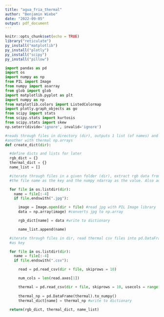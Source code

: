 ```yaml
---
title: "agua_fria_thermal"
author: "Benjamin Wiebe"
date: "2022-09-05"
output: pdf_document
---
```


```r
knitr::opts_chunk$set(echo = TRUE)
library("reticulate")
py_install("matplotlib")
py_install("plotly")
py_install("scipy")
py_install("pillow")
```
```python
import pandas as pd
import os
import numpy as np
from PIL import Image
from numpy import asarray
from glob import glob
import matplotlib.pyplot as plt
import numpy as np
from matplotlib.colors import ListedColormap
import plotly.graph_objects as go
from scipy import stats
from scipy.stats import kurtosis
from scipy.stats import skew
np.seterr(divide='ignore', invalid='ignore')
```
```python
#reads through files in directory (dir), outputs 1 list (of names) and 2 dictionaries with file numbers as keys, one for rgb np.arrays and
#another with thermal np.arrays
def create_dict(dir): 

  #define dicts and lists for later
  rgb_dict = {}
  thermal_dict = {}
  name_list = []

  #iterate through files in a given folder (dir), extract rgb data from the jpg files, add     them to rgb_dict with the number from
  #the file name as the key and the numpy ndarray as the value. Also adds name to the list     name_list

  for file in os.listdir(dir):
    name = file[:-4]
    if file.endswith(".jpg"):

      image = Image.open(dir + file) #read jpg with PIL Image library
      data = np.array(image) #converts jpg to np.array

      rgb_dict[name] = data #write to dictionary

      name_list.append(name)

  #iterate through files in dir, read thermal csv files into pd.DataFrames, convert to numpy arrays, save to     #thermal_dict with name
  #as key

  for file in os.listdir(dir):
    name = file[:-4]
    if file.endswith(".csv"):

      read = pd.read_csv(dir + file, skiprows = 10)

      num_cols = len(read.axes[1])

      thermal = pd.read_csv(dir + file, skiprows = 10, usecols = range(1,num_cols), header = None)
      
      thermal_np = pd.DataFrame(thermal).to_numpy()
      thermal_dict[name] = thermal_np #write to dictionary
      
  return(rgb_dict, thermal_dict, name_list)

```

